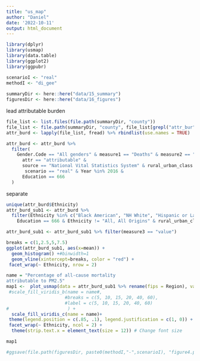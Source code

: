 ```yaml
---
title: "us_map"
author: "Daniel"
date: '2022-10-11'
output: html_document
---
```

```r
library(dplyr)
library(usmap)
library(data.table)
library(ggplot2)
library(ggpubr)
```

```r
scenarioI <- "real"
methodI <- "di_gee"
  
summaryDir <- here::here("data/15_summary") 
figuresDir <- here::here("data/16_figures") 
```

lead attributable burden
```r
file_list <- list.files(file.path(summaryDir, "county"))
file_list <- file.path(summaryDir, "county", file_list[grepl("attr_bur", file_list)])
attr_burd <- lapply(file_list, fread) %>% rbindlist(use.names = TRUE)

```

```r
attr_burd <- attr_burd %>%
  filter(
    Gender.Code == "All genders" & measure1 == "Deaths" & measure2 == "age-adjusted rate per 100,000" & method == "di_gee" &
      attr == "attributable" &
      source == "National Vital Statistics System" & rural_urban_class == "All" & agr_by == "county" &
       scenario == "real" & Year %in% 2016 &
      Education == 666
  )
```


separate 
```r
unique(attr_burd$Ethnicity)
attr_burd_sub1 <- attr_burd %>%
  filter(Ethnicity %in% c("Black American", "NH White", "Hispanic or Latino White", "American Indian or Alaska Native", "Asian or Pacific Islander") &
    Education == 666 & Ethnicity != "All, All Origins" & rural_urban_class == "All" ) 

attr_burd_sub1 <- attr_burd_sub1 %>% filter(measure3 == "value")

```

```r
breaks = c(1,2.5,5,7.5)
ggplot(attr_burd_sub1, aes(x=mean)) + 
  geom_histogram() +#binwidth=1
  geom_vline(xintercept=breaks, color = "red") +
 facet_wrap(~ Ethnicity, nrow = 2)
```

```r
name = "Percentage of all-cause mortality
attributable to PM2.5"
map1 <-  plot_usmap(data = attr_burd_sub1 %>% rename(fips = Region), values = "mean", color = "white") +
 #scale_fill_viridis_b(name = name#, 
                      #breaks = c(5, 10, 15, 20, 40, 60), 
                      #label = c(5, 10, 15, 20, 40, 60)
#                      ) +
  scale_fill_viridis_c(name = name)+
 theme(legend.position = c(.85, .1), legend.justification = c(1, 0)) +
 facet_wrap(~ Ethnicity, ncol = 2) +                                                                
  theme(strip.text.x = element_text(size = 12)) # Change font size

map1
```

```r
#ggsave(file.path(figuresDir, paste0(methodI,"-",scenarioI), "figure4.png"), dpi = 300, map1, height = 12, width = 8)
```

